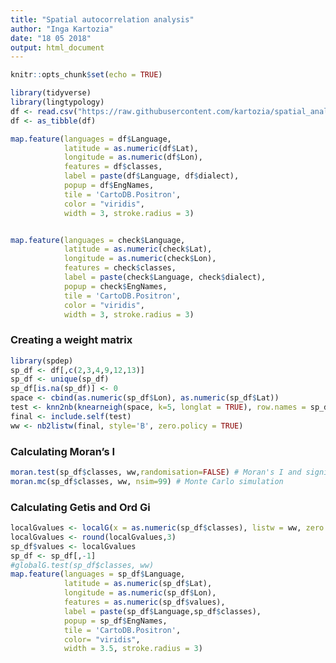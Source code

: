 ```yaml
---
title: "Spatial autocorrelation analysis"
author: "Inga Kartozia"
date: "18 05 2018"
output: html_document
---
```


```r
knitr::opts_chunk$set(echo = TRUE)
```

``` r
library(tidyverse)
library(lingtypology)
df <- read.csv("https://raw.githubusercontent.com/kartozia/spatial_analysis_of_NakhDaghestanian_languages/master/data/allvillages_v2.csv", sep = ";")
df <- as_tibble(df)

map.feature(languages = df$Language,
            latitude = as.numeric(df$Lat),
            longitude = as.numeric(df$Lon),
            features = df$classes,
            label = paste(df$Language, df$dialect),
            popup = df$EngNames,
            tile = 'CartoDB.Positron',
            color = "viridis",
            width = 3, stroke.radius = 3)


map.feature(languages = check$Language,
            latitude = as.numeric(check$Lat),
            longitude = as.numeric(check$Lon),
            features = check$classes,
            label = paste(check$Language, check$dialect),
            popup = check$EngNames,
            tile = 'CartoDB.Positron',
            color = "viridis",
            width = 3, stroke.radius = 3)

```

### Creating a weight matrix
```r
library(spdep)
sp_df <- df[,c(2,3,4,9,12,13)]
sp_df <- unique(sp_df)
sp_df[is.na(sp_df)] <- 0
space <- cbind(as.numeric(sp_df$Lon), as.numeric(sp_df$Lat))
test <- knn2nb(knearneigh(space, k=5, longlat = TRUE), row.names = sp_df$index)
final <- include.self(test)
ww <- nb2listw(final, style='B', zero.policy = TRUE)
```

### Calculating Moran's I
``` r
moran.test(sp_df$classes, ww,randomisation=FALSE) # Moran's I and significance test
moran.mc(sp_df$classes, ww, nsim=99) # Monte Carlo simulation
```


### Calculating Getis and Ord Gi
``` r
localGvalues <- localG(x = as.numeric(sp_df$classes), listw = ww, zero.policy = TRUE)
localGvalues <- round(localGvalues,3)
sp_df$values <- localGvalues
sp_df <- sp_df[,-1]
#globalG.test(sp_df$classes, ww)
map.feature(languages = sp_df$Language,
            latitude = as.numeric(sp_df$Lat),
            longitude = as.numeric(sp_df$Lon),
            features = as.numeric(sp_df$values),
            label = paste(sp_df$Language,sp_df$classes),
            popup = sp_df$EngNames,
            tile = 'CartoDB.Positron',
            color= "viridis",
            width = 3.5, stroke.radius = 3)
```